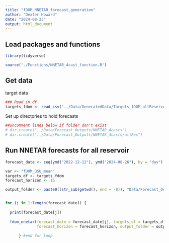 ```yaml
---
title: "fDOM_NNETAR_forecast_generation"
author: "Dexter Howard"
date: "2024-08-23"
output: html_document
---
```



## Load packages and functions 

```r
library(tidyverse)

source('./Functions/NNETAR_4cast_function.R')

```


## Get data 

target data 
```r
### Read in df 
targets_fdom <- read_csv("../Data/GeneratedData/Targets_fDOM_allReservoirs.csv")

```



Set up directories to hold forecasts

```r
##uncomment lines below if folder don't exist
# dir.create("../Data/Forecast_Outputs/NNETAR_4casts")
# dir.create("../Data/Forecast_Outputs/NNETAR_4casts/allRes")

```


## Run NNETAR forecasts for all reservoir


```r

forecast_date <- seq(ymd("2022-12-12"), ymd("2024-08-26"), by = "day") #ymd("2022-12-12), ymd("2024-08-26")

var <- "fDOM_QSU_mean"
targets_df <- targets_fdom
forecast_horizon <- 16

output_folder <- paste0((str_sub(getwd(), end = -8)), "Data/Forecast_Outputs/NNETAR_4casts/allRes/", "NNETAR_allRes_")


for (j in 1:length(forecast_date)) {
  
  print(forecast_date[j]) 
  
  fdom_nnetar(forecast_date = forecast_date[j], targets_df = targets_df, var = var, 
              forecast_horizon = forecast_horizon, output_folder = output_folder)
  
      } #end for loop


```





